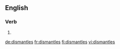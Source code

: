==English==

===Verb===
{{head|en|verb form}}

# {{en-third-person singular of|dismantle}}

[[de:dismantles]]
[[fr:dismantles]]
[[fi:dismantles]]
[[vi:dismantles]]